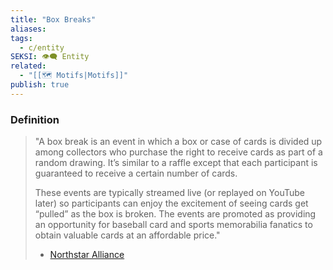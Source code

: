 ```yaml
---
title: "Box Breaks"
aliases: 
tags:
  - c/entity
SEKSI: 👁️‍🗨️ Entity
related:
  - "[[🗺️ Motifs|Motifs]]"
publish: true
---
```

### Definition
> "A box break is an event in which a box or case of cards is divided up among collectors who purchase the right to receive cards as part of a random drawing. It’s similar to a raffle except that each participant is guaranteed to receive a certain number of cards.
> 
> These events are typically streamed live (or replayed on YouTube later) so participants can enjoy the excitement of seeing cards get “pulled” as the box is broken. The events are promoted as providing an opportunity for baseball card and sports memorabilia fanatics to obtain valuable cards at an affordable price."
> - [Northstar Alliance](https://www.northstarpg.org/sports-betting/what-is-box-breaking/)
